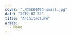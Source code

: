 ---
cover: "./DSC00494-small.jpg"
date: "2019-02-22"
title: "Architecture"
areas:
  - Mono
---
